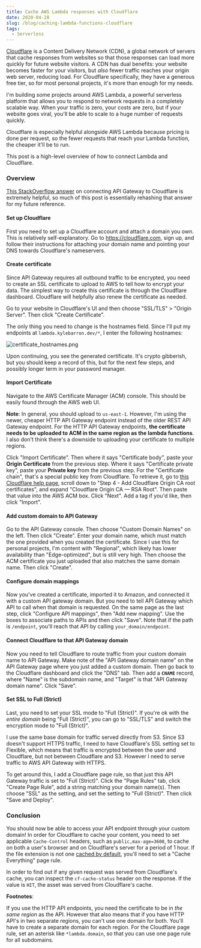 ```yaml
---
title: Cache AWS Lambda responses with Cloudflare
date: 2020-04-28
slug: /blog/caching-lambda-functions-cloudflare
tags:
  - Serverless
---
```


[Cloudflare][cloudflare] is a Content Delivery Network (CDN), a global network
of servers that cache responses from websites so that those responses can load
more quickly for future website visitors. A CDN has dual benefits: your website
becomes faster for your visitors, but _also_ fewer traffic reaches your origin
web server, reducing load. For Cloudflare specifically, they have a generous
free tier, so for most personal projects, it's more than enough for my needs.

[cloudflare]: https://www.cloudflare.com/

I'm building some projects around AWS Lambda, a powerful serverless platform
that allows you to respond to network requests in a completely scalable way.
When your traffic is zero, your costs are zero, but if your website goes viral,
you'll be able to scale to a huge number of requests quickly.

Cloudflare is especially helpful alongside AWS Lambda because pricing is done
per request, so the fewer requests that reach your Lambda function, the cheaper
it'll be to run.

This post is a high-level overview of how to connect Lambda and Cloudflare.

### Overview

[This StackOverflow answer][so_api_gateway_cloudflare] on connecting API Gateway
to Cloudflare is extremely helpful, so much of this post is essentially
rehashing that answer for my future reference.

[so_api_gateway_cloudflare]: https://stackoverflow.com/a/45849093

#### Set up Cloudflare

First you need to set up a Cloudflare account and attach a domain you own. This
is relatively self-explanatory. Go to <https://cloudflare.com>, sign up, and
follow their instructions for attaching your domain name and pointing your DNS
towards Cloudflare's nameservers.

#### Create certificate

Since API Gateway requires all outbound traffic to be encrypted, you need to
create an SSL certificate to upload to AWS to tell how to encrypt your data. The
simplest way to create this certificate is through the Cloudflare dashboard.
Cloudflare will helpfully also renew the certificate as needed.

Go to your website in Cloudflare's UI and then choose "SSL/TLS" > "Origin
Server". Then click "Create Certificate".

The only thing you need to change is the hostnames field. Since I'll put my
endpoints at `lambda.kylebarron.dev/*`, I enter the following hostnames:

![certificate_hostnames.png](certificate_hostnames.png)

Upon continuing, you see the generated certificate. It's crypto gibberish, but
you should keep a record of this, but for the next few steps, and possibly
longer term in your password manager.

#### Import Certificate

Navigate to the AWS Certificate Manager (ACM) console. This should be easily
found through the AWS web UI.

**Note**: In general, you should upload to `us-east-1`. However, I'm using the
newer, cheaper HTTP API Gateway endpoint instead of the older REST API Gateway
endpoint. For the HTTP API Gateway endpoints, **the certificate needs to be
uploaded to ACM in the same region as the lambda functions**. I also don't
think there's a downside to uploading your certificate to multiple regions.

Click "Import Certificate". Then where it says "Certificate body", paste your
**Origin Certificate** from the previous step. Where it says "Certificate
private key", paste your **Private key** from the previous step. For the
"Certificate chain", that's a special public key from Cloudflare. To retrieve
it, go to [this Cloudflare help page][ca_root_page], scroll down to "Step 4 -
Add Cloudflare Origin CA root certificates", and expand "Cloudflare Origin CA —
RSA Root". Then paste that value into the AWS ACM box. Click "Next". Add a tag
if you'd like, then click "Import".

[ca_root_page]: https://support.cloudflare.com/hc/en-us/articles/115000479507

#### Add custom domain to API Gateway

Go to the API Gateway console. Then choose "Custom Domain Names" on the left.
Then click "Create". Enter your domain name, which must match the one provided
when you created the certificate. Since I use this for personal projects, I'm
content with "Regional", which likely has lower availability than
"Edge-optimized", but is still very high. Then choose the ACM certificate you
just uploaded that also matches the same domain name. Then click "Create".

#### Configure domain mappings

Now you've created a certificate, imported it to Amazon, and connected it with a
custom API gateway domain. But you need to tell API Gateway which API to call
when that domain is requested. On the same page as the last step, click
"Configure API mappings", then "Add new mapping". Use the boxes to associate
paths to APIs and then click "Save". Note that if the path is `/endpoint`,
you'll reach that API by calling `your_domain/endpoint`.

#### Connect Cloudflare to that API Gateway domain

Now you need to tell Cloudflare to route traffic from your custom domain name to
API Gateway. Make note of the "API Gateway domain name" on the API Gateway page
where you just added a custom domain. Then go back to the Cloudflare dashboard
and click the "DNS" tab. Then add a **`CNAME`** record, where "Name" is the
subdomain name, and "Target" is that "API Gateway domain name". Click "Save".

#### Set SSL to Full (Strict)

Last, you need to set your SSL mode to "Full (Strict)". If you're ok with the
_entire domain_ being "Full (Strict)", you can go to "SSL/TLS" and switch the
encryption mode to "Full (Strict)".

I use the same base domain for traffic served directly from S3. Since S3 doesn't
support HTTPS traffic, I need to have Cloudflare's SSL setting set to Flexible,
which means that traffic is encrypted between the user and Cloudflare, but not
between Cloudflare and S3. However I need to serve traffic to AWS API Gateway
with HTTPS.

To get around this, I add a Cloudflare page rule, so that just this API Gateway
traffic is set to "Full (Strict)". Click the "Page Rules" tab, click "Create
Page Rule", add a string matching your domain name(s). Then choose "SSL" as the
setting, and set the setting to "Full (Strict)". Then click "Save and Deploy".

### Conclusion

You should now be able to access your API endpoint through your custom domain!
In order for Cloudflare to cache your content, you need to set applicable
`Cache-Control` headers, such as `public,max-age=3600`, to cache on both a
user's browser and on Cloudflare's server for a period of 1 hour. If the file
extension is not one [cached by default][cached_extensions], you'll need to set
a "Cache Everything" page rule.

[cached_extensions]: https://support.cloudflare.com/hc/en-us/articles/200172516-Understanding-Cloudflare-s-CDN#h_a01982d4-d5b6-4744-bb9b-a71da62c160a

In order to find out if any given request was served from Cloudflare's cache,
you can inspect the `cf-cache-status` header on the response. If the value is
`HIT`, the asset was served from Cloudflare's cache.

**Footnotes**:

If you use the HTTP API endpoints, you need the certificate to be in _the same
region_ as the API. However that also means that if you have HTTP API's in two
separate regions, you can't use one domain for both. You'll have to create a
separate domain for each region. For the Cloudflare page rule, set an asterisk
like `*lambda.domain`, so that you can use one page rule for all subdomains.
